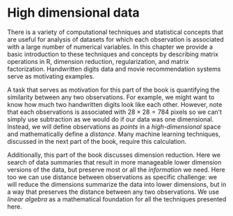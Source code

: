# High dimensional data {.unnumbered}

There is a variety of computational techniques and statistical concepts that are useful for analysis of datasets for which each observation is associated with a large number of numerical variables. In this chapter we provide a basic introduction to these techniques and concepts by describing matrix operations in R, dimension reduction, regularization, and matrix factorization. Handwritten digits data and movie recommendation systems  serve as motivating examples.

A task that serves as motivation for this part of the book is quantifying the similarity between any two observations. For example, we might want to know how much two handwritten digits look like each other. However, note that each observations is associated with $28 \times 28 = 784$ pixels so we can't simply use subtraction as we would do if our data was one dimensional.
Instead, we will define observations as *points* in a *high-dimensional* space and mathematically define a *distance*. Many machine learning techniques, discussed in the next part of the book, require this calculation.

Additionally, this part of the book discusses dimension reduction. Here we search of data summaries that result in more manageable lower dimension versions of the data, but preserve most or all the *information* we need. Here too we can use distance between observations as specific challenge: we will reduce the dimensions summarize the data into lower dimensions, but in a way that preserves the distance between any two observations. We use *linear algebra* as a mathematical foundation for all the techniques presented here.

